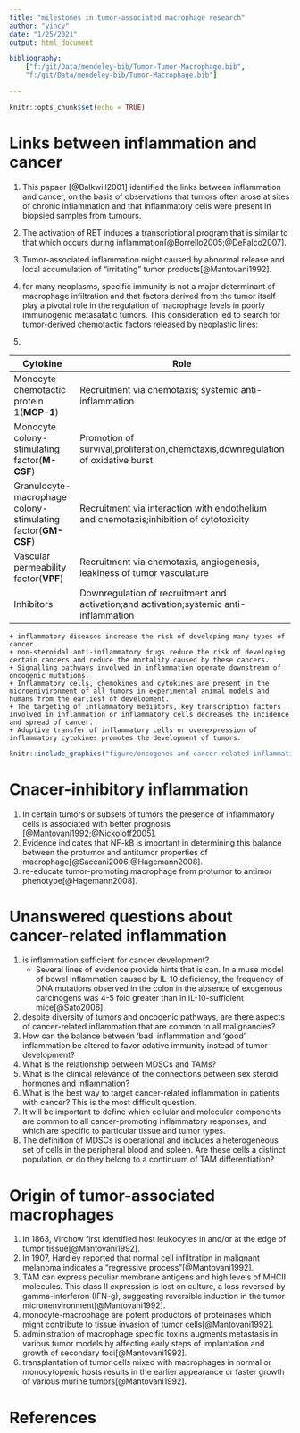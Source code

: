 ```yaml
---
title: "milestones in tumor-associated macrophage research"
author: "yincy"
date: "1/25/2021"
output: html_document

bibliography: 
    ["f:/git/Data/mendeley-bib/Tumor-Tumor-Macrophage.bib", 
    "f:/git/Data/mendeley-bib/Tumor-Macrophage.bib"] 

---
```


```r
knitr::opts_chunk$set(echo = TRUE)
```

# Links between inflammation and cancer  
1. This papaer [@Balkwill2001] identified the links between inflammation and cancer, on the basis of observations that tumors often arose at sites of chronic inflammation and that inflammatory cells were present in biopsied samples from tumours.    

2. The activation of RET induces a transcriptional program that is similar to that which occurs during inflammation[@Borrello2005;@DeFalco2007].  

3. Tumor-associated inflammation might caused by abnormal release and local accumulation of "irritating" tumor products[@Mantovani1992].

4. for many neoplasms, specific immunity is not a major determinant of macrophage infiltration and that factors derived from the tumor itself play a pivotal role in the regulation of macrophage levels in poorly immunogenic metasatatic tumors. This consideration led to search for tumor-derived chemotactic factors released by neoplastic lines:  

5. 

**Cytokine**|**Role**
--|--|--
Monocyte chemotactic protein 1(**MCP-1**)|Recruitment via chemotaxis; systemic anti-inflammation
Monocyte colony-stimulating factor(**M-CSF**)|Promotion of survival,proliferation,chemotaxis,downregulation of oxidative burst
Granulocyte-macrophage colony-stimulating factor(**GM-CSF**)|Recruitment via interaction with endothelium and chemotaxis;inhibition of cytotoxicity
Vascular permeability factor(**VPF**)|Recruitment via chemotaxis, angiogenesis, leakiness of tumor vasculature
Inhibitors|Downregulation of recruitment and activation;and activation;systemic anti-inflammation



    + inflammatory diseases increase the risk of developing many types of cancer.  
    + non-steroidal anti-inflammatory drugs reduce the risk of developing certain cancers and reduce the mortality caused by these cancers.  
    + Signalling pathways involved in inflammation operate downstream of oncogenic mutations.  
    + Inflammatory cells, chemokines and cytokines are present in the microenivironment of all tumors in experimental animal models and humans from the earliest of development.  
    + The targeting of inflammatory mediators, key transcription factors involved in inflammation or inflammatory cells decreases the incidence and spread of cancer.  
    + Adoptive transfer of inflammatory cells or overexpression of inflammatory cytokines promotes the development of tumors.  


```r
knitr::include_graphics("figure/oncogenes-and-cancer-related-inflammation.PNG")
```


# Cnacer-inhibitory inflammation  
1. In certain tumors or subsets of tumors the presence of inflammatory cells is associated with better prognosis [@Mantovani1992;@Nickoloff2005].  
2. Evidence indicates that NF-kB is important in determining this balance between the protumor and antitumor properties of macrophage[@Saccani2006;@Hagemann2008].  
3. re-educate tumor-promoting macrophage from protumor to antimor phenotype[@Hagemann2008].  


# Unanswered questions about cancer-related inflammation  
1. is inflammation sufficient for cancer development?  
    + Several lines of evidence provide hints that is can. In a muse model of bowel inflammation caused by IL-10 deficiency, the frequency of DNA mutations observed in the colon in the absence of exogenous carcinogens was 4-5 fold greater than in IL-10-sufficient mice[@Sato2006].  
    
2. despite diversity of tumors and oncogenic pathways, are there aspects of cancer-related inflammation that are common to all malignancies?  
3. How can the balance between 'bad' inflammation and 'good' inflammation be altered to favor adative immunity instead of tumor development?  
4. What is the relationship between MDSCs and TAMs?  
5. What is the clinical relevance of the connections between sex steroid hormones and inflammation?  
6. What is the best way to target cancer-related inflammation in patients with cancer? This is the most difficult question.  
7. It will be important to define which cellular and molecular components are common to all cancer-promoting inflammatory responses, and which are specific to particular tissue and tumor types.  
8. The definition of MDSCs is operational and includes a heterogeneous set of cells in the peripheral blood and spleen. Are these cells a distinct population, or do they belong to a continuum of TAM differentiation?  


# Origin of tumor-associated macrophages  
1. In 1863, Virchow first identified host leukocytes in and/or at the edge of tumor tissue[@Mantovani1992].  
2. In 1907, Hardley reported that normal cell infiltration in malignant melanoma indicates a "regressive process"[@Mantovani1992]. 
3. TAM can express peculiar membrane antigens and high levels of MHCII molecules. This class II expression is lost on culture, a loss reversed by gamma-interferon (IFN-g), suggesting reversible induction in the tumor micronenvironment[@Mantovani1992].  
4. monocyte-macrophage are potent productors of proteinases which might contribute to tissue invasion of tumor cells[@Mantovani1992].  
5. administration of macrophage specific toxins augments metastasis in various tumor models by affecting early steps of implantation and growth of secondary foci[@Mantovani1992].  
6. transplantation of tumor cells mixed with macrophages in normal or monocytopenic hosts results in the earlier appearance or faster growth of various murine tumors[@Mantovani1992].  






# References  

